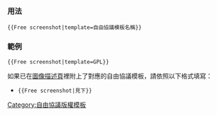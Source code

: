 <noinclude>{{template doc page viewed directly}}</noinclude>

=== 用法 ===
<tt><nowiki>{{Free screenshot|template=自由協議模板名稱}}</nowiki></tt>

=== 範例 ===
<tt><nowiki>{{Free screenshot|template=GPL}}</nowiki></tt>
{{Free screenshot|template=GPL}}

如果已在[[Help:圖像描述頁|圖像描述頁]]裡附上了對應的自由協議模板，請依照以下格式填寫：
*<tt><nowiki>{{Free screenshot|見下}}</nowiki></tt>
{{Free screenshot|見下}}
<includeonly>
[[Category:自由協議版權模板]]
</includeonly>